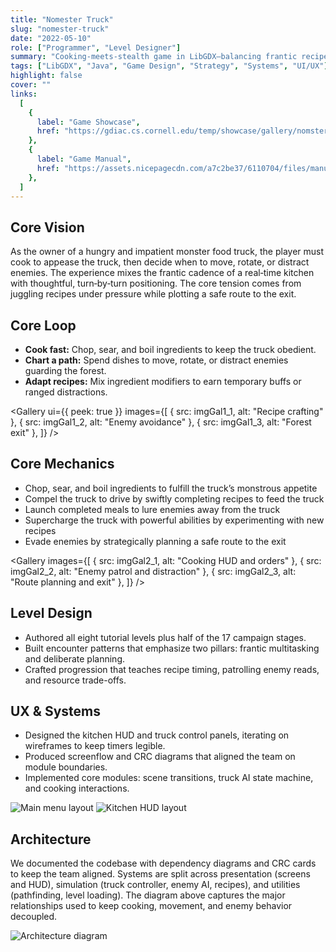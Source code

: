 ```yaml
---
title: "Nomester Truck"
slug: "nomester-truck"
date: "2022-05-10"
role: ["Programmer", "Level Designer"]
summary: "Cooking‑meets‑stealth game in LibGDX—balancing frantic recipe crafting with tactical pathing for a monstrous food truck."
tags: ["LibGDX", "Java", "Game Design", "Strategy", "Systems", "UI/UX"]
highlight: false
cover: ""
links:
  [
    {
      label: "Game Showcase",
      href: "https://gdiac.cs.cornell.edu/temp/showcase/gallery/nomster_truck/",
    },
    {
      label: "Game Manual",
      href: "https://assets.nicepagecdn.com/a7c2be37/6110704/files/manual1.pdf",
    },
  ]
---
```




## Core Vision

As the owner of a hungry and impatient monster food truck, the player must cook to appease the truck, then decide when to move, rotate, or distract enemies. The experience mixes the frantic cadence of a real‑time kitchen with thoughtful, turn‑by‑turn positioning. The core tension comes from juggling recipes under pressure while plotting a safe route to the exit.

## Core Loop

- **Cook fast:** Chop, sear, and boil ingredients to keep the truck obedient.
- **Chart a path:** Spend dishes to move, rotate, or distract enemies guarding the forest.
- **Adapt recipes:** Mix ingredient modifiers to earn temporary buffs or ranged distractions.

<Gallery
  ui={{ peek: true }}
  images={[
    { src: imgGal1_1, alt: "Recipe crafting" },
    { src: imgGal1_2, alt: "Enemy avoidance" },
    { src: imgGal1_3, alt: "Forest exit" },
  ]}
/>

## Core Mechanics

- Chop, sear, and boil ingredients to fulfill the truck’s monstrous appetite
- Compel the truck to drive by swiftly completing recipes to feed the truck
- Launch completed meals to lure enemies away from the truck
- Supercharge the truck with powerful abilities by experimenting with new recipes
- Evade enemies by strategically planning a safe route to the exit

<Gallery
  images={[
    { src: imgGal2_1, alt: "Cooking HUD and orders" },
    { src: imgGal2_2, alt: "Enemy patrol and distraction" },
    { src: imgGal2_3, alt: "Route planning and exit" },
  ]}
/>

## Level Design

- Authored all eight tutorial levels plus half of the 17 campaign stages.
- Built encounter patterns that emphasize two pillars: frantic multitasking and deliberate planning.
- Crafted progression that teaches recipe timing, patrolling enemy reads, and resource trade-offs.

## UX & Systems

- Designed the kitchen HUD and truck control panels, iterating on wireframes to keep timers legible.
- Produced screenflow and CRC diagrams that aligned the team on module boundaries.
- Implemented core modules: scene transitions, truck AI state machine, and cooking interactions.

<div className="not-prose my-4 grid grid-cols-1 gap-6 md:grid-cols-2">
  <img src={imgUxLeft} alt="Main menu layout" className="h-auto w-full rounded-md" />
  <img src={imgUxRight} alt="Kitchen HUD layout" className="h-auto w-full rounded-md" />
</div>

## Architecture

We documented the codebase with dependency diagrams and CRC cards to keep the team aligned. Systems are split across presentation (screens and HUD), simulation (truck controller, enemy AI, recipes), and utilities (pathfinding, level loading). The diagram above captures the major relationships used to keep cooking, movement, and enemy behavior decoupled.

<img src={imgArchitecture} alt="Architecture diagram" />
